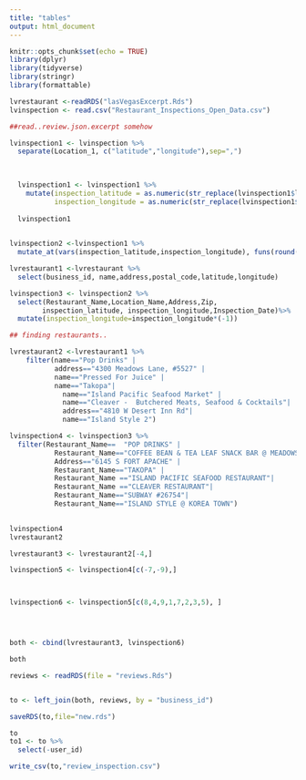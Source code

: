 ```yaml
---
title: "tables"
output: html_document
---
```


```r
knitr::opts_chunk$set(echo = TRUE)
library(dplyr)
library(tidyverse)
library(stringr)
library(formattable)
```


```r
lvrestaurant <-readRDS("lasVegasExcerpt.Rds")
lvinspection <- read.csv("Restaurant_Inspections_Open_Data.csv")

##read..review.json.excerpt somehow
```




```r
lvinspection1 <- lvinspection %>%
  separate(Location_1, c("latitude","longitude"),sep=",")

  
  
  lvinspection1 <- lvinspection1 %>%
    mutate(inspection_latitude = as.numeric(str_replace(lvinspection1$latitude, "\\(","")),
           inspection_longitude = as.numeric(str_replace(lvinspection1$longitude, "\\)","")))
  
  lvinspection1
  

lvinspection2 <-lvinspection1 %>%
  mutate_at(vars(inspection_latitude,inspection_longitude), funs(round(.,3)))

lvrestaurant1 <-lvrestaurant %>%
  select(business_id, name,address,postal_code,latitude,longitude)

lvinspection3 <- lvinspection2 %>%
  select(Restaurant_Name,Location_Name,Address,Zip,
        inspection_latitude, inspection_longitude,Inspection_Date)%>%
  mutate(inspection_longitude=inspection_longitude*(-1))


```

```r

## finding restaurants..

lvrestaurant2 <-lvrestaurant1 %>%
    filter(name=="Pop Drinks" |
           address=="4300 Meadows Lane, #5527" |
           name=="Pressed For Juice" |
           name=="Takopa"|
             name=="Island Pacific Seafood Market" |
             name=="Cleaver -  Butchered Meats, Seafood & Cocktails"|
             address=="4810 W Desert Inn Rd"|
             name=="Island Style 2")

lvinspection4 <- lvinspection3 %>%
  filter(Restaurant_Name==	"POP DRINKS" | 
           Restaurant_Name=="COFFEE BEAN & TEA LEAF SNACK BAR @ MEADOWS MALL" |
           Address=="6145 S FORT APACHE" |
           Restaurant_Name=="TAKOPA" |
           Restaurant_Name =="ISLAND PACIFIC SEAFOOD RESTAURANT"|
           Restaurant_Name =="CLEAVER RESTAURANT"|
           Restaurant_Name=="SUBWAY #26754"|
           Restaurant_Name=="ISLAND STYLE @ KOREA TOWN")
  

lvinspection4
lvrestaurant2

lvrestaurant3 <- lvrestaurant2[-4,]

lvinspection5 <- lvinspection4[c(-7,-9),]



lvinspection6 <- lvinspection5[c(8,4,9,1,7,2,3,5), ]




both <- cbind(lvrestaurant3, lvinspection6)

both
```



```r
reviews <- readRDS(file = "reviews.Rds")


to <- left_join(both, reviews, by = "business_id")

saveRDS(to,file="new.rds")
```


```r
to
to1 <- to %>%
  select(-user_id)

write_csv(to,"review_inspection.csv")
```

